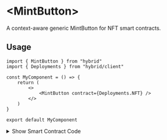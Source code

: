 # \<MintButton\>

A context-aware generic MintButton for NFT smart contracts.

## Usage

```tsx
import { MintButton } from "hybrid"
import { Deployments } from "hybrid/client"

const MyComponent = () => {
	return (
		<>
			<MintButton contract={Deployments.NFT} />
		</>
	)
}

export default MyComponent
```

<details>
	<summary className="cursor-pointer p-2">Show Smart Contract Code</summary>
	```solidity
// SPDX-License-Identifier: UNLICENSED
pragma solidity ^0.8.13;

import "erc721a/contracts/ERC721A.sol"

contract NFT is ERC721A {
constructor() ERC721A("My NFT", "NFT") {}

    	function _startTokenId() internal pure override returns (uint256) {
    		return 1;
    	}

    	function mint(uint256 quantity) external payable {
    		_mint(msg.sender, quantity);
    	}

}

```
</details>


<MintButtonDemo />

## Component Props


<PropList
	values={[
		{
			name: "className",
			type: "string",
			desc: "html class (optional)"
		},
		{
			name: "contract",
			type: "DeployedContract",
			desc: "Deployed contract details, imported from hybrid Deployments object"
		},
		{
			name: "amount",
			type: "number",
			desc: "amount of tokens to mint (default 1)"
		},
	]}
/>
```
